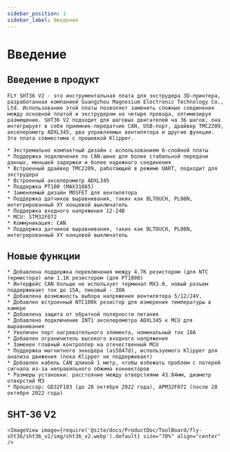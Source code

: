 ```yaml
---
sidebar_position: 1
sidebar_label: Введение
---
```




# Введение

## Введение в продукт

    FLY SHT36 V2 - это инструментальная плата для экструдера 3D-принтера, разработанная компанией Guangzhou Magnesium Electronic Technology Co., Ltd. Использование этой платы позволяет заменить сложные соединения между основной платой и экструдером на четыре провода, оптимизируя размещение. SHT36 V2 подходит для шаговых двигателей на 36 шагов, она интегрирует в себя приемник-передатчик CAN, USB-порт, драйвер TMC2209, акселерометр ADXL345, два управляемых вентилятора и другие функции. Эта плата совместима с прошивкой Klipper.

    * Экстремально компактный дизайн с использованием 6-слойной платы
    * Поддержка подключения по CAN-шине для более стабильной передачи данных, меньшей задержки и более надежного соединения
    * Встроенный драйвер TMC2209, работающий в режиме UART, подходит для экструдера
    * Встроенный акселерометр ADXL345
    * Поддержка PT100 (MAX31865)
    * Заменяемый дизайн MOSFET для вентилятора
    * Поддержка датчиков выравнивания, таких как BLTOUCH, PL08N, интегрированный XY концевой выключатель
    * Поддержка входного напряжения 12-24В 
    * MCU: STM32F072
    * Коммуникация: CAN
    * Поддержка датчиков выравнивания, таких как BLTOUCH, PL08N, интегрированный XY концевой выключатель

## Новые функции

    * Добавлена поддержка переключения между 4.7K резистором (для NTC термистора) или 1.1K резистором (для PT1000)
    * Интерфейс CAN больше не использует терминал MX3.0, новый разъем поддерживает ток до 15A, пиковый - 30A
    * Добавлена возможность выбора напряжения вентилятора 5/12/24V.
    * Добавлен встроенный NTC100k резистор для измерения температуры в камере
    * Добавлена защита от обратной полярности питания
    * Добавлено подключение INT1 акселерометра ADXL345 к MCU для выравнивания
    * Увеличен порт нагревательного элемента, номинальный ток 10A
    * Добавлен ограничитель высокого входного напряжения
    * Заменен главный контроллер на отечественный MCU
    * Поддержка магнитного энкодера (as5047d), используемого Klipper для анализа движения (пока Klipper не поддерживает)
    * Добавлен кабель CAN длиной 1 метр, чтобы избежать проблем с потерей сигнала из-за неправильного обжима коннекторов
    * Размеры установки: расстояние между отверстиями 43.84мм, диаметр отверстий M3
    * Процессор: GD32F103 (до 28 октября 2022 года), APM32F072 (после 28 октября 2022 года)

## SHT-36 V2

    <ImageView image={require('@site/docs/ProductDoc/ToolBoard/fly-sht36/sht36_v2/img/sht36_v2.webp').default} size="70%" align="center" />